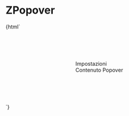 
<Meta title="ZPopover" component="z-popover" />

# ZPopover

<Preview>
  <Story name="ZPopover-sample">
    {html`<div
      style="height: 200px; display: flex; align-items: center; justify-content: center"
    >
      <z-popover
        position="${select(
          "positions",
          [
            "after-down",
            "after-center",
            "after-up",
            "below-left",
            "below-center",
            "below-right",
            "before-down",
            "before-center",
            "before-up",
            "above-right",
            "above-center",
            "above-left",
          ],
          "after-down"
        )}"
        show-arrow="${boolean("show-arrow", false)}"
        background-color="${text("background-colo", "color-white")}"
        box-shadow="${select(
          "shadows",
          [
            "shadow-1",
            "shadow-2",
            "shadow-3",
            "shadow-4",
            "shadow-6",
            "shadow-8",
            "shadow-12",
            "shadow-16",
            "shadow-24",
          ],
          "shadow-1"
        )}"
        border-radius="${select(
          "radius",
          ["none", "small", "medium"],
          "small"
        )}"
      >
        <z-button slot="trigger" icon="gear">Impostazioni</z-button>
        <div slot="popover">Contenuto Popover</div>
      </z-popover>
    </div>`}
  </Story>
</Preview>

<Props of="z-popover" />
